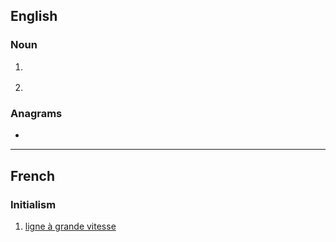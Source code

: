 ==English==

===Noun===
{{en-noun}}

# {{lb|en|disease}} {{initialism of|lymphogranuloma venereum|lang=en}}
# {{initialism of|{{w|Large goods vehicle}}|lang=en}}

===Anagrams===
* {{anagrams|en|Gvl.}}

----

==French==

===Initialism===
{{rfc-header|Initialism}}
{{head|fr|initialism}}

# [[ligne à grande vitesse]]